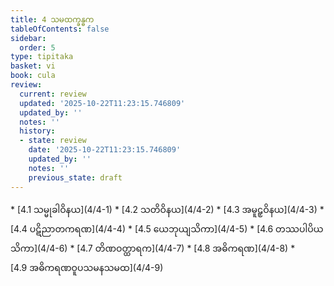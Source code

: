 ```yaml
---
title: 4 သမထက္ခန္ဓက
tableOfContents: false
sidebar:
  order: 5
type: tipitaka
basket: vi
book: cula
review:
  current: review
  updated: '2025-10-22T11:23:15.746809'
  updated_by: ''
  notes: ''
  history:
  - state: review
    date: '2025-10-22T11:23:15.746809'
    updated_by: ''
    notes: ''
    previous_state: draft
---
```



<ReviewStatus review={frontmatter.review} showDetails={true} />

<HypothesisAnnotation frontmatter={frontmatter} />

<DynamicBreadcrumb />



<TableOfContents book="cula" section="4">
* [4.1 သမ္မုခါဝိနယ](4/4-1)
* [4.2 သတိဝိနယ](4/4-2)
* [4.3 အမူဠှဝိနယ](4/4-3)
* [4.4 ပဋိညာတကရဏ](4/4-4)
* [4.5 ယေဘုယျသိကာ](4/4-5)
* [4.6 တဿပါပိယသိကာ](4/4-6)
* [4.7 တိဏဝတ္ထာရက](4/4-7)
* [4.8 အဓိကရဏ](4/4-8)
* [4.9 အဓိကရဏဝူပသမနသမထ](4/4-9)
</TableOfContents>